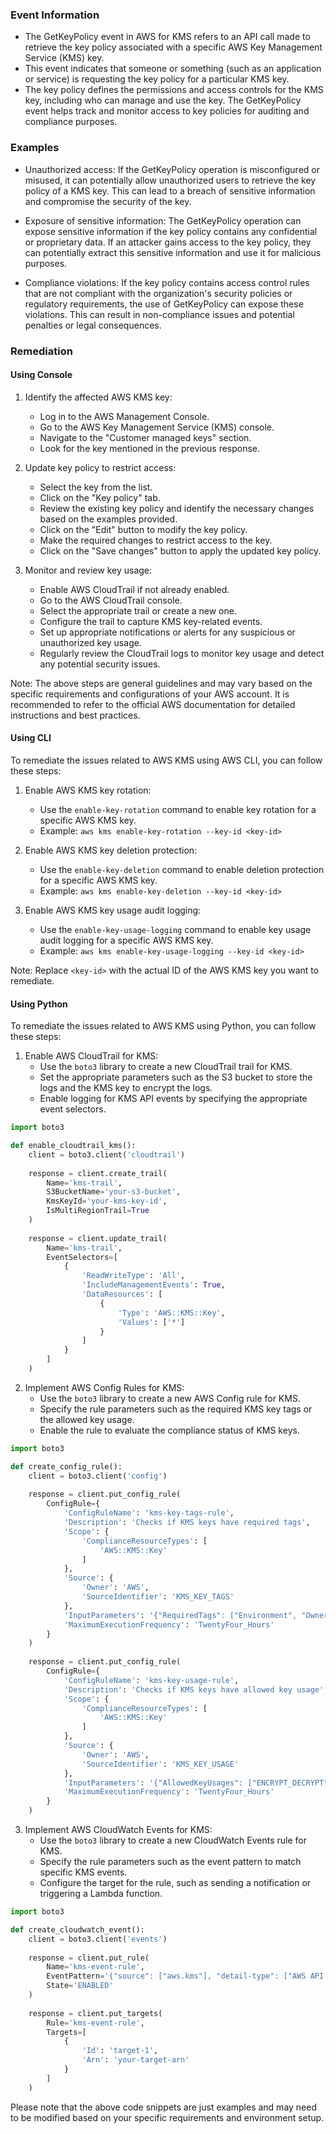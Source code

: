 
### Event Information

- The GetKeyPolicy event in AWS for KMS refers to an API call made to retrieve the key policy associated with a specific AWS Key Management Service (KMS) key.
- This event indicates that someone or something (such as an application or service) is requesting the key policy for a particular KMS key.
- The key policy defines the permissions and access controls for the KMS key, including who can manage and use the key. The GetKeyPolicy event helps track and monitor access to key policies for auditing and compliance purposes.


### Examples

- Unauthorized access: If the GetKeyPolicy operation is misconfigured or misused, it can potentially allow unauthorized users to retrieve the key policy of a KMS key. This can lead to a breach of sensitive information and compromise the security of the key.

- Exposure of sensitive information: The GetKeyPolicy operation can expose sensitive information if the key policy contains any confidential or proprietary data. If an attacker gains access to the key policy, they can potentially extract this sensitive information and use it for malicious purposes.

- Compliance violations: If the key policy contains access control rules that are not compliant with the organization's security policies or regulatory requirements, the use of GetKeyPolicy can expose these violations. This can result in non-compliance issues and potential penalties or legal consequences.

### Remediation

#### Using Console

1. Identify the affected AWS KMS key: 
   - Log in to the AWS Management Console.
   - Go to the AWS Key Management Service (KMS) console.
   - Navigate to the "Customer managed keys" section.
   - Look for the key mentioned in the previous response.

2. Update key policy to restrict access: 
   - Select the key from the list.
   - Click on the "Key policy" tab.
   - Review the existing key policy and identify the necessary changes based on the examples provided.
   - Click on the "Edit" button to modify the key policy.
   - Make the required changes to restrict access to the key.
   - Click on the "Save changes" button to apply the updated key policy.

3. Monitor and review key usage: 
   - Enable AWS CloudTrail if not already enabled.
   - Go to the AWS CloudTrail console.
   - Select the appropriate trail or create a new one.
   - Configure the trail to capture KMS key-related events.
   - Set up appropriate notifications or alerts for any suspicious or unauthorized key usage.
   - Regularly review the CloudTrail logs to monitor key usage and detect any potential security issues.

Note: The above steps are general guidelines and may vary based on the specific requirements and configurations of your AWS account. It is recommended to refer to the official AWS documentation for detailed instructions and best practices.

#### Using CLI

To remediate the issues related to AWS KMS using AWS CLI, you can follow these steps:

1. Enable AWS KMS key rotation:
   - Use the `enable-key-rotation` command to enable key rotation for a specific AWS KMS key.
   - Example: `aws kms enable-key-rotation --key-id <key-id>`

2. Enable AWS KMS key deletion protection:
   - Use the `enable-key-deletion` command to enable deletion protection for a specific AWS KMS key.
   - Example: `aws kms enable-key-deletion --key-id <key-id>`

3. Enable AWS KMS key usage audit logging:
   - Use the `enable-key-usage-logging` command to enable key usage audit logging for a specific AWS KMS key.
   - Example: `aws kms enable-key-usage-logging --key-id <key-id>`

Note: Replace `<key-id>` with the actual ID of the AWS KMS key you want to remediate.

#### Using Python

To remediate the issues related to AWS KMS using Python, you can follow these steps:

1. Enable AWS CloudTrail for KMS:
   - Use the `boto3` library to create a new CloudTrail trail for KMS.
   - Set the appropriate parameters such as the S3 bucket to store the logs and the KMS key to encrypt the logs.
   - Enable logging for KMS API events by specifying the appropriate event selectors.

```python
import boto3

def enable_cloudtrail_kms():
    client = boto3.client('cloudtrail')
    
    response = client.create_trail(
        Name='kms-trail',
        S3BucketName='your-s3-bucket',
        KmsKeyId='your-kms-key-id',
        IsMultiRegionTrail=True
    )
    
    response = client.update_trail(
        Name='kms-trail',
        EventSelectors=[
            {
                'ReadWriteType': 'All',
                'IncludeManagementEvents': True,
                'DataResources': [
                    {
                        'Type': 'AWS::KMS::Key',
                        'Values': ['*']
                    }
                ]
            }
        ]
    )
```

2. Implement AWS Config Rules for KMS:
   - Use the `boto3` library to create a new AWS Config rule for KMS.
   - Specify the rule parameters such as the required KMS key tags or the allowed key usage.
   - Enable the rule to evaluate the compliance status of KMS keys.

```python
import boto3

def create_config_rule():
    client = boto3.client('config')
    
    response = client.put_config_rule(
        ConfigRule={
            'ConfigRuleName': 'kms-key-tags-rule',
            'Description': 'Checks if KMS keys have required tags',
            'Scope': {
                'ComplianceResourceTypes': [
                    'AWS::KMS::Key'
                ]
            },
            'Source': {
                'Owner': 'AWS',
                'SourceIdentifier': 'KMS_KEY_TAGS'
            },
            'InputParameters': '{"RequiredTags": ["Environment", "Owner"]}',
            'MaximumExecutionFrequency': 'TwentyFour_Hours'
        }
    )
    
    response = client.put_config_rule(
        ConfigRule={
            'ConfigRuleName': 'kms-key-usage-rule',
            'Description': 'Checks if KMS keys have allowed key usage',
            'Scope': {
                'ComplianceResourceTypes': [
                    'AWS::KMS::Key'
                ]
            },
            'Source': {
                'Owner': 'AWS',
                'SourceIdentifier': 'KMS_KEY_USAGE'
            },
            'InputParameters': '{"AllowedKeyUsages": ["ENCRYPT_DECRYPT"]}',
            'MaximumExecutionFrequency': 'TwentyFour_Hours'
        }
    )
```

3. Implement AWS CloudWatch Events for KMS:
   - Use the `boto3` library to create a new CloudWatch Events rule for KMS.
   - Specify the rule parameters such as the event pattern to match specific KMS events.
   - Configure the target for the rule, such as sending a notification or triggering a Lambda function.

```python
import boto3

def create_cloudwatch_event():
    client = boto3.client('events')
    
    response = client.put_rule(
        Name='kms-event-rule',
        EventPattern='{"source": ["aws.kms"], "detail-type": ["AWS API Call via CloudTrail"]}',
        State='ENABLED'
    )
    
    response = client.put_targets(
        Rule='kms-event-rule',
        Targets=[
            {
                'Id': 'target-1',
                'Arn': 'your-target-arn'
            }
        ]
    )
```

Please note that the above code snippets are just examples and may need to be modified based on your specific requirements and environment setup.


